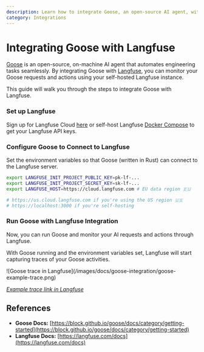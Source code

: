 ```yaml
---
description: Learn how to integrate Goose, an open-source AI agent, with Langfuse for enhanced monitoring and automation of engineering tasks.
category: Integrations
---
```


# Integrating Goose with Langfuse

[Goose](https://github.com/block/goose) is an open-source, on-machine AI agent that automates engineering tasks seamlessly. By integrating Goose with [Langfuse](https://langfuse.com), you can monitor your Goose requests and actions using your self-hosted Langfuse instance.

This guide will walk you through the steps to integrate Goose with Langfuse.

<Steps>

### Set up Langfuse

Sign up for Langfuse Cloud [here](https://cloud.langfuse.com) or self-host Langfuse [Docker Compose](https://langfuse.com/self-hosting/local) to get your Langfuse API keys.

### Configure Goose to Connect to Langfuse

Set the environment variables so that Goose (written in Rust) can connect to the Langfuse server.

```bash
export LANGFUSE_INIT_PROJECT_PUBLIC_KEY=pk-lf-...
export LANGFUSE_INIT_PROJECT_SECRET_KEY=sk-lf-...
export LANGFUSE_HOST=https://cloud.langfuse.com # EU data region 🇪🇺

# https://us.cloud.langfuse.com if you're using the US region 🇺🇸
# https://localhost:3000 if you're self-hosting
```

### Run Goose with Langfuse Integration

Now, you can run Goose and monitor your AI requests and actions through Langfuse. 

With Goose running and the environment variables set, Langfuse will start capturing traces of your Goose activities. 

<Frame>
![Goose trace in Langfuse](/images/docs/goose-integration/goose-example-trace.png)
</Frame>

_[Example trace link in Langfuse](https://cloud.langfuse.com/project/cloramnkj0002jz088vzn1ja4/traces/cea4ed38-0c44-4b0a-8c20-4b0b6b9e8d73?timestamp=2025-01-31T15%3A52%3A30.362Z&observation=7c8e5807-3c29-4c28-9c6f-7d7427be401f)_

</Steps>

## References

- **Goose Docs:** [https://block.github.io/goose/docs/category/getting-started](https://block.github.io/goose/docs/category/getting-started)
- **Langfuse Docs:** [https://langfuse.com/docs](https://langfuse.com/docs)
